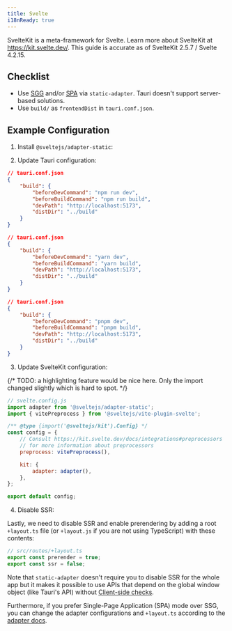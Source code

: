 ```yaml
---
title: Svelte
i18nReady: true
---
```



SvelteKit is a meta-framework for Svelte. Learn more about SvelteKit at https://kit.svelte.dev/. This guide is accurate as of SvelteKit 2.5.7 / Svelte 4.2.15.

## Checklist

- Use [SGG](https://kit.svelte.dev/docs/adapter-static) and/or [SPA](https://kit.svelte.dev/docs/single-page-apps) via `static-adapter`. Tauri doesn't support server-based solutions.
- Use `build/` as `frontendDist` in `tauri.conf.json`.

## Example Configuration

1. Install `@sveltejs/adapter-static`:

<CommandTabs
	npm="npm install --save-dev @sveltejs/adapter-static"
	yarn="yarn add -D @sveltejs/adapter-static"
	pnpm="pnpm add -D @sveltejs/adapter-static"
/>

2. Update Tauri configuration:

<Tabs>
	<TabItem label="npm">

```json
// tauri.conf.json
{
	"build": {
		"beforeDevCommand": "npm run dev",
		"beforeBuildCommand": "npm run build",
		"devPath": "http://localhost:5173",
		"distDir": "../build"
	}
}
```

</TabItem>
<TabItem label="yarn">

```json
// tauri.conf.json
{
	"build": {
		"beforeDevCommand": "yarn dev",
		"beforeBuildCommand": "yarn build",
		"devPath": "http://localhost:5173",
		"distDir": "../build"
	}
}
```

</TabItem>
<TabItem label="pnpm">

```json
// tauri.conf.json
{
	"build": {
		"beforeDevCommand": "pnpm dev",
		"beforeBuildCommand": "pnpm build",
		"devPath": "http://localhost:5173",
		"distDir": "../build"
	}
}
```

</TabItem>
</Tabs>

3. Update SvelteKit configuration:

{/* TODO: a highlighting feature would be nice here. Only the import changed slightly which is hard to spot. */}

```js
// svelte.config.js
import adapter from '@sveltejs/adapter-static';
import { vitePreprocess } from '@sveltejs/vite-plugin-svelte';

/** @type {import('@sveltejs/kit').Config} */
const config = {
	// Consult https://kit.svelte.dev/docs/integrations#preprocessors
	// for more information about preprocessors
	preprocess: vitePreprocess(),

	kit: {
		adapter: adapter(),
	},
};

export default config;
```

4. Disable SSR:

Lastly, we need to disable SSR and enable prerendering by adding a root `+layout.ts` file (or `+layout.js` if you are not using TypeScript) with these contents:

```ts
// src/routes/+layout.ts
export const prerender = true;
export const ssr = false;
```

Note that `static-adapter` doesn't require you to disable SSR for the whole app but it makes it possible to use APIs that depend on the global window object (like Tauri's API) without [Client-side checks](https://kit.svelte.dev/docs/faq#how-do-i-use-x-with-sveltekit-how-do-i-use-a-client-side-only-library-that-depends-on-document-or-window).

Furthermore, if you prefer Single-Page Application (SPA) mode over SSG, you can change the adapter configurations and `+layout.ts` according to the [adapter docs](https://kit.svelte.dev/docs/single-page-apps).
